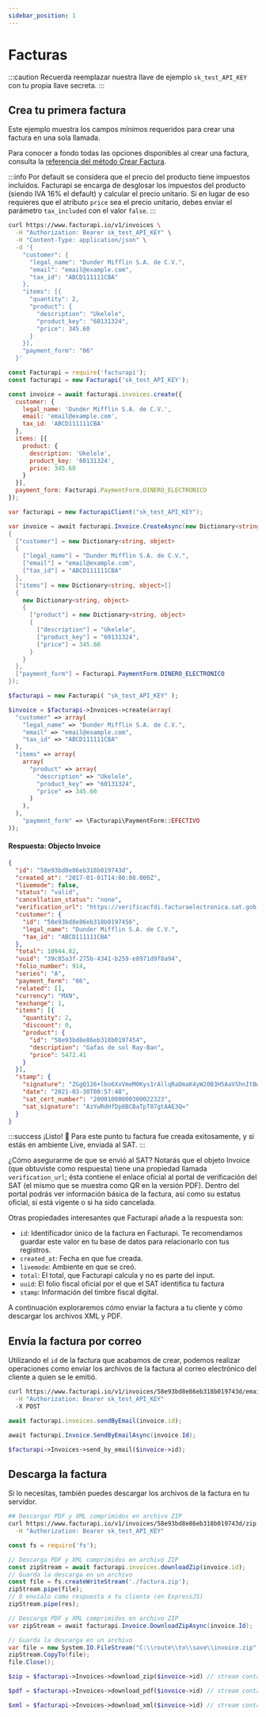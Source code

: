 ```yaml
---
sidebar_position: 1
---
```



# Facturas

:::caution
  Recuerda reemplazar nuestra llave de ejemplo <code>sk_test_API_KEY</code>
  con tu propia llave secreta.
:::

## Crea tu primera factura

Este ejemplo muestra los campos mínimos requeridos para crear una factura en una sola llamada.

Para conocer a fondo todas las opciones disponibles al crear una factura, consulta la
[referencia del método Crear Factura](/api/#operation/createInvoice).

:::info
  Por default se considera que el precio del producto tiene impuestos incluídos. Facturapi se encarga de desglosar los impuestos del producto (siendo IVA 16% el default) y calcular el precio unitario. Si en lugar de eso requieres que el atributo `price` sea el precio unitario, debes enviar el parámetro `tax_included` con el valor `false`.
:::

<Tabs groupId="codeExamples">
<TabItem value="curl" label="cURL">

```bash
curl https://www.facturapi.io/v1/invoices \
  -H "Authorization: Bearer sk_test_API_KEY" \
  -H "Content-Type: application/json" \
  -d '{
    "customer": {
      "legal_name": "Dunder Mifflin S.A. de C.V.",
      "email": "email@example.com",
      "tax_id": "ABCD111111CBA"
    },
    "items": [{
      "quantity": 2,
      "product": {
        "description": "Ukelele",
        "product_key": "60131324",
        "price": 345.60
      }
    }],
    "payment_form": "06"
  }'
```

</TabItem>
<TabItem value="js" label="Node.js" default>

```javascript
const Facturapi = require('facturapi');
const facturapi = new Facturapi('sk_test_API_KEY');

const invoice = await facturapi.invoices.create({
  customer: {
    legal_name: 'Dunder Mifflin S.A. de C.V.',
    email: 'email@example.com',
    tax_id: 'ABCD111111CBA'
  },
  items: [{
    product: {
      description: 'Ukelele',
      product_key: '60131324',
      price: 345.60
    }
  }],
  payment_form: Facturapi.PaymentForm.DINERO_ELECTRONICO
});
```

</TabItem>
<TabItem value="cs" label="C#">

```csharp
var facturapi = new FacturapiClient("sk_test_API_KEY");

var invoice = await facturapi.Invoice.CreateAsync(new Dictionary<string, object>
{
  ["customer"] = new Dictionary<string, object>
  {
    ["legal_name"] = "Dunder Mifflin S.A. de C.V.",
    ["email"] = "email@example.com",
    ["tax_id"] = "ABCD111111CBA"
  },
  ["items"] = new Dictionary<string, object>[]
  {
    new Dictionary<string, object>
    {
      ["product"] = new Dictionary<string, object>
      {
        ["description"] = "Ukelele",
        ["product_key"] = "60131324",
        ["price"] = 345.60
      }
    }
  },
  ["payment_form"] = Facturapi.PaymentForm.DINERO_ELECTRONICO
});
```

</TabItem>
<TabItem value="php" label="PHP">

```php
$facturapi = new Facturapi( "sk_test_API_KEY" );

$invoice = $facturapi->Invoices->create(array(
  "customer" => array(
    "legal_name" => "Dunder Mifflin S.A. de C.V.",
    "email" => "email@example.com",
    "tax_id" => "ABCD111111CBA"
  ),
  "items" => array(
    array(
      "product" => array(
        "description" => "Ukelele",
        "product_key" => "60131324",
        "price" => 345.60
      )
    ),
  ),
    "payment_form" => \Facturapi\PaymentForm::EFECTIVO
));
```

</TabItem>
</Tabs>

#### Respuesta: Objecto Invoice

```json
{
  "id": "58e93bd8e86eb318b019743d",
  "created_at": "2017-01-01T14:00:08.000Z",
  "livemode": false,
  "status": "valid",
  "cancellation_status": "none",
  "verification_url": "https://verificacfdi.facturaelectronica.sat.gob.mx/default.aspx?id=45BEC0CA-5F1E-491E-9417-698EA48C382A&re=AAA010101AAA&rr=ABCD111111CBA&tt=345.600000&fe=bWApPw==",
  "customer": {
    "id": "58e93bd8e86eb318b0197456",
    "legal_name": "Dunder Mifflin S.A. de C.V.",
    "tax_id": "ABCD111111CBA"
  },
  "total": 10944.82,
  "uuid": "39c85a3f-275b-4341-b259-e8971d9f8a94",
  "folio_number": 914,
  "series": "A",
  "payment_form": "06",
  "related": [], 
  "currency": "MXN",
  "exchange": 1,
  "items": [{
    "quantity": 2,
    "discount": 0,
    "product": {
      "id": "58e93bd8e86eb318b0197454",
      "description": "Gafas de sol Ray-Ban",
      "price": 5472.41
    }
  }],
  "stamp": {
    "signature": "ZGgQ126+lbo6XxVmeM0Kys1rAllqRaDmaK4yW20B3H5AaVShnItBwKATpxqJuGK1qPmLA2r16B8dAb4UFjR27Xc/+SsNPSwRBYRVKI0AB62jx2Z4uxooiVQBY9Bb6czlgzJb+ftgNvnGwSXzI6QZKpuWRe9LmJvACzqTB3ZdC9QoqaVICDNZ9oaT99txu9ahbJu3ftPhlykXi1SxVTBZ7uUTqsBkc6iEjbSTYpE85bsrhbMw4tDODR7o/PS917whChOFUU0sQenm5sJQMenPcKPyS9JoGQPO/a/4wzxJ2RyWCkw72LNFBbJTsPXcXdOZmEJ06Ixc2Iy24Biz8GEbJg==",
    "date": "2021-03-30T00:57:48",
    "sat_cert_number": "20001000000300022323",
    "sat_signature": "AzYwRdHfDp0BCBaTpT87gtAAE3Q="
  }
}
```

:::success
¡Listo! 🎉 Para este punto tu factura fue creada exitosamente, y si estás en ambiente Live, enviada al SAT.
:::

¿Cómo asegurarme de que se envió al SAT? Notarás que el objeto Invoice (que
obtuviste como respuesta) tiene una propiedad llamada `verification_url`;
ésta contiene el enlace oficial al portal de verificación del SAT (el mismo que se
muestra como QR en la versión PDF). Dentro del portal podrás ver información básica de
la factura, así como su estatus oficial, si está vigente o si ha sido
cancelada.

Otras propiedades interesantes que Facturapi añade a la respuesta son:

- `id`: Identificador único de la factura en Facturapi. Te recomendamos guardar este valor en tu base de datos para relacionarlo con tus registros.
- `created_at`: Fecha en que fue creada.
- `livemode`: Ambiente en que se creó.
- `total`: El total, que Facturapi calcula y no es parte del input.
- `uuid`: El folio fiscal oficial por el que el SAT identifica tu factura
- `stamp`: Información del timbre fiscal digital.

A continuación exploraremos cómo enviar la factura a tu cliente y cómo descargar los archivos XML y PDF.

## Envía la factura por correo

Utilizando el `id` de la factura que acabamos de crear, podemos realizar operaciones como enviar
los archivos de la factura al correo electrónico del cliente a quien se le emitió.

<Tabs groupId="codeExamples">
<TabItem value="curl" label="cURL">

```bash
curl https://www.facturapi.io/v1/invoices/58e93bd8e86eb318b019743d/email \
  -H "Authorization: Bearer sk_test_API_KEY"
  -X POST
```

</TabItem>
<TabItem value="js" label="Node.js" default>

```javascript
await facturapi.invoices.sendByEmail(invoice.id);
```

</TabItem>
<TabItem value="cs" label="C#">

```csharp
await facturapi.Invoice.SendByEmailAsync(invoice.Id);
```

</TabItem>
<TabItem value="php" label="PHP">

```php
$facturapi->Invoices->send_by_email($invoice->id);
```

</TabItem>
</Tabs>

## Descarga la factura

Si lo necesitas, también puedes descargar los archivos de la factura en tu servidor.

<Tabs groupId="codeExamples">
<TabItem value="curl" label="cURL">

```bash
## Descargar PDF y XML comprimidos en archivo ZIP
curl https://www.facturapi.io/v1/invoices/58e93bd8e86eb318b019743d/zip \
  -H "Authorization: Bearer sk_test_API_KEY"
```

</TabItem>
<TabItem value="js" label="Node.js" default>

```javascript
const fs = require('fs');

// Descarga PDF y XML comprimidos en archivo ZIP
const zipStream = await facturapi.invoices.downloadZip(invoice.id);
// Guarda la descarga en un archivo
const file = fs.createWriteStream('./factura.zip');
zipStream.pipe(file);
// O envíalo como respuesta a tu cliente (en ExpressJS)
zipStream.pipe(res);
```

</TabItem>
<TabItem value="cs" label="C#">

```csharp
// Descarga PDF y XML comprimidos en archivo ZIP
var zipStream = await facturapi.Invoice.DownloadZipAsync(invoice.Id);

// Guarda la descarga en un archivo
var file = new System.IO.FileStream("C:\\route\\to\\save\\invoice.zip", FileMode.Create);
zipStream.CopyTo(file);
file.Close();
```

</TabItem>
<TabItem value="php" label="PHP">

```php
$zip = $facturapi->Invoices->download_zip($invoice->id) // stream containing the PDF and XML as a ZIP file or

$pdf = $facturapi->Invoices->download_pdf($invoice->id) // stream containing the PDF file or

$xml = $facturapi->Invoices->download_xml($invoice->id) // stream containing the XML file or
```

</TabItem>
</Tabs>
